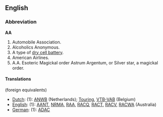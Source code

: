 ==English==
===Abbreviation===
'''AA'''

#Automobile Association.
#Alcoholics Anonymous.
#A type of [[dry cell battery]].
#American Airlines.
#A.A. Esoteric Magickal order Astrum Argentum, or Silver star, a magickal order.

====Translations====
(foreign equivalents)

*[[Dutch]]: (1): [[ANWB]] (Netherlands); [[Touring]], [[VTB-VAB]] (Belgium)
*[[English]]: (1): [[AANT]], [[NRMA]], [[RAA]], [[RACQ]], [[RACT]], [[RACV]], [[RACWA]] (Australia)
*[[German]]: (1): [[ADAC]]